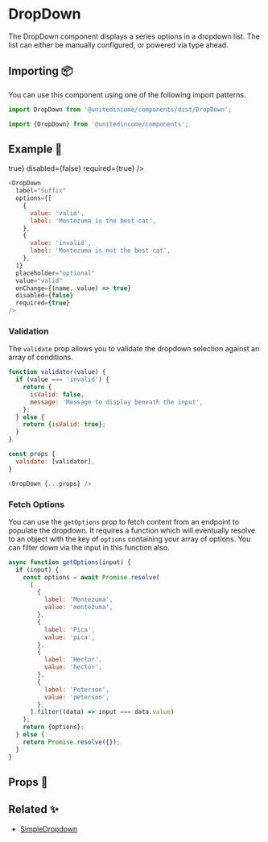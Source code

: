 
# DropDown

The DropDown component displays a series options in a dropdown list. The list can either be manually configured, or powered via type ahead.

## Importing 📦

You can use this component using one of the following import patterns.

```javascript
import DropDown from '@unitedincome/components/dist/DropDown';
```

```javascript
import {DropDown} from '@unitedincome/components';
```

## Example 🚀

<Preview>
  <DropDown
    label="Suffix"
    options={[
      {
        value: 'valid',
        label: 'Montezuma is the best cat',
      },
      {
        value: 'invalid',
        label: 'Montezuma is not the best cat',
      },
    ]}
    placeholder="optional"
    value="valid"
    onChange={(name, value) => true}
    disabled={false}
    required={true}
  />
</Preview>

```javascript
<DropDown
  label="Suffix"
  options={[
    {
      value: 'valid',
      label: 'Montezuma is the best cat',
    },
    {
      value: 'invalid',
      label: 'Montezuma is not the best cat',
    },
  ]}
  placeholder="optional"
  value="valid"
  onChange={(name, value) => true}
  disabled={false}
  required={true}
/>
```

### Validation

The `validate` prop allows you to validate the dropdown selection against an array of conditions.

```javascript
function validator(value) {
  if (value === 'invalid') {
    return {
      isValid: false,
      message: 'Message to display beneath the input',
    };
  } else {
    return {isValid: true};
  }
}

const props {
  validate: [validator],
}

<DropDown {...props} />
```

### Fetch Options

You can use the `getOptions` prop to fetch content from an endpoint to populate the dropdown. It requires a function which will eventually resolve to an object with the key of `options` containing your array of options. You can filter down via the input in this function also.

```javascript
async function getOptions(input) {
  if (input) {
    const options = await Promise.resolve(
      [
        {
          label: 'Montezuma',
          value: 'montezuma',
        },
        {
          label: 'Pica',
          value: 'pica',
        },
        {
          label: 'Hector',
          value: 'hector',
        },
        {
          label: 'Peterson',
          value: 'peterson',
        },
      ].filter((data) => input === data.value)
    );
    return {options};
  } else {
    return Promise.resolve({});
  }
}
```

## Props 🔧

<Props of={DropDown} />

## Related ✨

- [SimpleDropdown](/?path=/story/atoms-simpledropdown--default)
